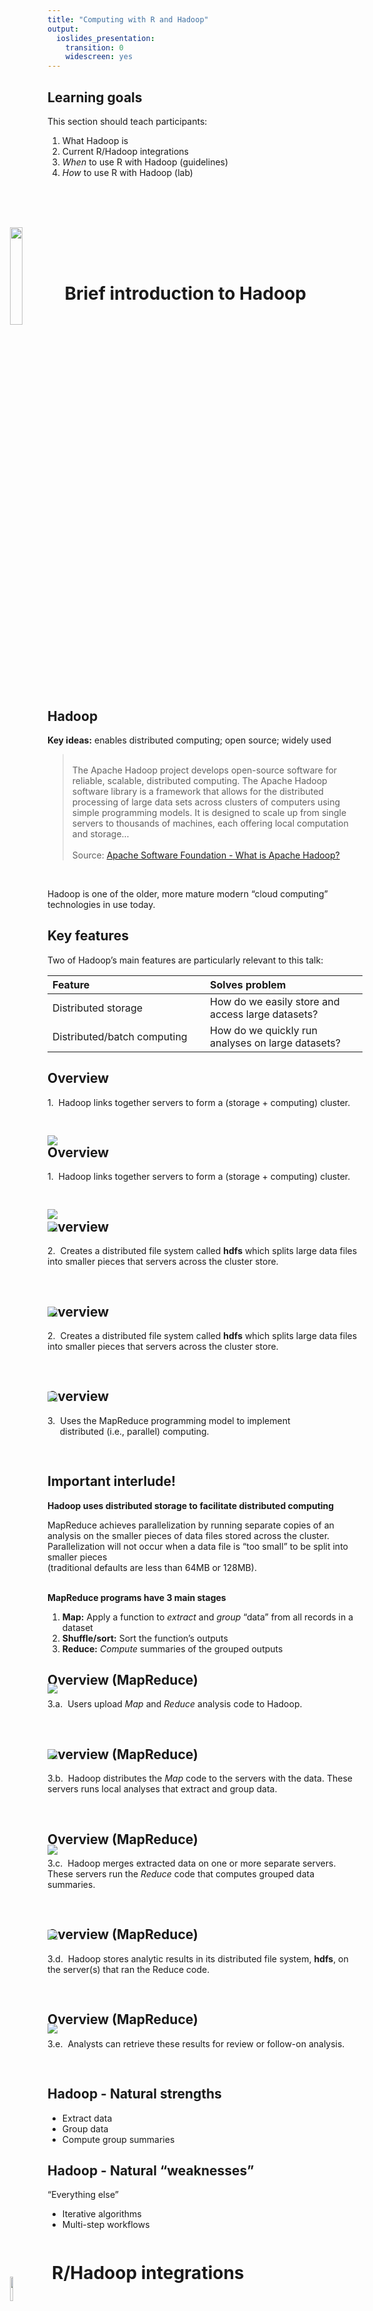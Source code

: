 ```yaml
---
title: "Computing with R and Hadoop"
output:
  ioslides_presentation:
    transition: 0
    widescreen: yes
---
```


## Learning goals

This section should teach participants:

1. What Hadoop is
2. Current R/Hadoop integrations
3. *When* to use R with Hadoop (guidelines)
4. *How* to use R with Hadoop (lab)


#  <span style="position: relative; left:-60px; margin-right:-80px; top: 40px;"><img src="logo-elephant.png" width=20% height=20%/></span>  Brief introduction to Hadoop


## Hadoop

**Key ideas:** enables distributed computing; open source; widely used

<div class="red3">
>   <br />
> The Apache Hadoop project develops open-source software for reliable, scalable, distributed computing. The Apache Hadoop software library is a framework that allows for the distributed processing of large data sets across clusters of computers using simple programming models. It is designed to scale up from single servers to thousands of machines, each offering local computation and storage...
>  <br />
>  <br />
> Source: [Apache Software Foundation - What is Apache Hadoop?](http://hadoop.apache.org/#What+Is+Apache+Hadoop%3F) 

</div>

<br />

Hadoop is one of the older, more mature modern "cloud computing" technologies in use today.


## Key features

Two of Hadoop's main features are particularly relevant to this talk:

| Feature | Solves problem |
| :- | :- |
| Distributed storage | How do we easily store and access large datasets? |
| Distributed/batch computing | How do we quickly run analyses on large datasets? |


## Overview {.flexbox .vcenter}

1.&nbsp; Hadoop links together servers to form a (storage + computing) cluster.

<span style="position:relative; top:30px"><img src="../diagrams/servers.png"/></span>

## Overview {.flexbox .vcenter}

1.&nbsp; Hadoop links together servers to form a (storage + computing) cluster. 

<span style="position:relative; top:30px"><img src="../diagrams/cloud.png"/></span>


## Overview {.flexbox .vcenter}

2.&nbsp; Creates a distributed file system called **hdfs** which splits large data files into smaller pieces that servers across the cluster store.

<span style="position:relative; top:-86px"><img src="../diagrams/data.png"/></span>


## Overview {.flexbox .vcenter}

2.&nbsp; Creates a distributed file system called **hdfs** which splits large data files into smaller pieces that servers across the cluster store.

<span style="position:relative; top:-86px"><img src="../diagrams/data - distributed.png"/></span>

    
## Overview {.flexbox .vcenter}

3.&nbsp; Uses the MapReduce programming model to implement <br/>&nbsp;&nbsp;&nbsp;&nbsp; distributed  (i.e., parallel) computing.

<span style="position:relative; top:-86px"><img src="../diagrams/cloud - idle.png"/></span>


## Important interlude!

**Hadoop uses distributed storage to facilitate distributed computing**

MapReduce achieves parallelization by running separate copies of an analysis  on the smaller pieces of data files stored across the cluster.  Parallelization will not occur when a data file is "too small" to be split into smaller pieces <br/> (traditional defaults are less than 64MB or 128MB). 

<br/>
**MapReduce programs have 3 main stages**

1. **Map:** Apply a function to *extract* and *group* "data" from all records in a dataset
2. **Shuffle/sort:** Sort the function's outputs
3. **Reduce:** *Compute* summaries of the grouped outputs
    
    
## Overview (MapReduce) {.flexbox .vcenter}

3.a.&nbsp; Users upload *Map* and *Reduce* analysis code to Hadoop.

<span style="position:relative; top:-55px"><img src="../diagrams/mapred-1.png"/></span>

## Overview (MapReduce) {.flexbox .vcenter}

3.b.&nbsp; Hadoop distributes the *Map* code to the servers with the data. These servers runs local analyses that extract and group data.

<span style="position:relative; top:-86px"><img src="../diagrams/mapred-2alt.png"/></span>

## Overview (MapReduce) {.flexbox .vcenter}

3.c.&nbsp; Hadoop merges extracted data on one or more separate servers.  These servers run the *Reduce* code that computes grouped data summaries.

<span style="position:relative; top:-86px"><img src="../diagrams/mapred-3.png"/></span>

## Overview (MapReduce) {.flexbox .vcenter}

3.d.&nbsp; Hadoop stores analytic results in its distributed file system, **hdfs**, on the server(s) that ran the Reduce code.

<span style="position:relative; top:-86px"><img src="../diagrams/mapred-4.png"/></span>


## Overview (MapReduce) {.flexbox .vcenter}

3.e.&nbsp; Analysts can retrieve these results for review or follow-on analysis.

<span style="position:relative; top:-55px"><img src="../diagrams/mapred-5.png"/></span>

## Hadoop - Natural strengths

- Extract data
- Group data
- Compute group summaries

<!--
Hadoop's natural computing strength is to apply a function to **extract** "data" from each record in a dataset, **group** the function's outputs, and **compute** summaries of the grouped outputs.

    *Examples:* 
    
    1. Given a dataset of tax records for many individuals, you could easily **extract** salaries, **group** them by city, and **compute** average salaries by city with Hadoop.
    
    2. Given a large collection of Twitter tweets, with Hadoop you could easily apply natural language processing algorithms to **extract** tweet topics, **group** by date, and **compute** the most popular topics over time.
-->
    
## Hadoop - Natural "weaknesses"

"Everything else"

- Iterative algorithms
- Multi-step workflows

<!--
Although this is getting better, Hadoop less naturally applies iterative algorithms to datasets since iterative algorithms don't as immediately fit into the **extract**, **group**, and **compute/summarize** pattern.

    *Examples:*
    
    1. Given the same collection of tweets, it would take more programming and computational effort to compute clusters of users who most often discuss similar topics.
    
    2. Given a large dataset of sales records, it would take more programming and computational effort  to use the entire dataset to fit a logistic regression model that could help predict which customers will buy different products based on demographic information.
    
    *Note:* Sometimes data storage tricks and approximate algorithms can be used to help achieve efficient parallelization for these and related types of problems.
-->


# <span style="position: relative; left:-60px; margin-right:-50px; top: 35px;"><img src="../diagram_icons/hadoop-icons-master/Images/Hive_Pig_Tez_MR_Processing_Engine.png" width=10% height=10%/></span> R/Hadoop integrations

<!---
# <span style="position: relative; left:-60px; margin-right:-80px; top: 33px;"><img src="../diagram_icons/AWS_Simple_Icons_svg_eps/On-Demand Workforce/SVG/On-Demand Workforce copy_Amazon Mechanical Turk Human Intelligence Tasks.svg"/></span> R/Hadoop integrations
--->

## Key integration projects

| Project | Sponsors/Maintainers | 
| :- | :- | 
| RHadoop | RevolutionAnalytics |
| RHIPE | tesseradata |

<br/>

### Integration purposes

- Let people use Hadoop to execute R code
- Let people use R to access data stored in Hadoop


## Consider integrating R and Hadoop when...

Your computing needs align with natural strengths of R and Hadoop

Evaluate alignment with the following factors:

| Factor | Mantra | Guideline | 
| :- | :- | :- |
| R's natural strength | Use R for statistical computing | Consider integrating when your project can be solved using code available in R, or when it is not easily solved in other languages | 
| Hadoop's natural strength | Use Hadoop for distributed storage & batch computing | Consider integrating when your problem requires lots of storage or when it could benefit from parallelization  | 
| Coding effort | Work smart, not hard | R and Hadoop are tools, not "cure-all" panaceas. Consider **not** integrating if it is easier to solve your problem with other tools |
| Processing time | Work smart, not hard (2) | Although some problems can benefit from parallelization, consider **not** integrating if the gains are negligible since this can help you reduce the complexity of your project

## Example applications

| Scenario | Use R/Hadoop? | Why? | Example
| :- | :-: | :- | :- |
| Analyzing small data stored in Hadoop | Y | R can quickly download data analyze it locally | Want to analyze summary datasets derived from map reduce jobs done in Hadoop |
| Extracting complex features from large data stored in Hadoop | Y | R has more built-in and contributed functions that analyze data than many standard programming languages | R is a natural language to use to write an algorithm or classifier that extracts information about objects contained in images |
| Applying prediction and classification models to datasets | Y | R is better at modeling than many standard programming languages | Using a logistic regression model to generate predictions in a large dataset |

## Example applications

| Scenario | Use R/Hadoop? | Why? | Example
| :- | :-: | :- | :- |
| Implementing an "iteration-based" machine learning algorithm | Maybe | 1) Other languages may be faster than R for your analysis, 2) Hadoop reads and writes a lot of data to disks, other "big data" tools, like Spark (and SparkR) are designed for speed in these scenarios by working in memory | Training a k-means classification algorithm or logistic regression on a large dataset |
| Simple pre-processing of large data stored in Hadoop | N | Standard programming languages are much faster than R at executing many basic text and image processing tasks | Pre-processing twitter tweets for use in a natural language processing project |




# <span style="position: relative; left:-60px; margin-right:-70px; top: 30px;"><img src="../diagram_icons/AWS_Simple_Icons_svg_eps/Compute & Networking/SVG/Compute & Networking_Amazon EC2 CloudWatch.svg"/></span> Lab - Use R/Hadoop

## Lab goals

<!--- make these goals more "goal like" --->

1. Present an example of a problem to integrate
1. Connect to Hadoop via R
2. Work through a basic integration
3. Modify the analysis on your own

## Lab problem (simplified)

- A car insurance company launched a **small pilot study** to evaluate a new program they
are considering offering to all of their customers.  At the end of the study the participants
were asked whether or not they would like to stay enrolled in the offering.  

- The company
would like to use the participants' **demographic information** and their feedback to help 
**predict** whether the program can be **profitable** if offered to all customers.  

- For marketing
purposes, they are additionally interested in knowing if the program is very
popular with specific subsets of their customers.

Business questions:

- Keep the program?
- Focus marketing to specific groups?

## Analytic approach (simplified)

1. In R, build a logistic regression model from the pilot study data
2. Use RHadoop to use the regression model to predict which customers would
   like in the program (map) and combine the results (reduce)
3. Use RHadoop to retrieve the summary data and conduct follow-on analyses in R or build 
   charts and tables to help present the data


### This will demonstrate...

- Applying prediction and classification models to Hadoop data (customers)
- Analyzing small data stored in Hadoop (summary data)



## Connect to Hadoop (via command line)


- Log in to a server that can submit MapReduce jobs to Hadoop
    <p style="margin-left:30px;">
            ```ssh cloudera@192.168.1.105``` &nbsp;&nbsp; (password: ```cloudera```)
         </p>
         
- Start R
    <p style="margin-left:30px;">
            ```R```
         </p>
         
- Within R...
    - Load key RHadoop library
         <p style="margin-left:30px;">
            ```library(rmr2)```
         </p>
    - Tell RHadoop where to find Hadoop commands
        <p style="margin-left:30px;">
            ```Sys.setenv(HADOOP_CMD='/usr/bin/hadoop')```<br/>
            ```Sys.setenv(HADOOP_STREAMING='/usr/lib/hadoop-0.20-mapreduce/contrib/streaming/hadoop-streaming.jar')```
         </p>
         
<!---
```
ssh -o StrictHostKeyChecking=no -o UserKnownHostsFile=/dev/null cloudera@192.168.1.105

```
--->

## Monitor Hadoop (via web browser)

- Open "The Hadoop UI" (HUE)
    - HUE landing page: http://192.168.1.105:8888/
        - Username and password: ```cloudera```
    - View status of MapReduce jobs: http://192.168.1.105:8888/jobbrowser/
    - View contents of **hdfs**: http://192.168.1.105:8888/filebrowser/#/


## Load and fit training data

- Load data from pilot program
```r
  pilot.path = '/CSP/data/insurance/pilotProgram_results.csv'
  pilot = from.dfs(pilot.path, format='csv')
  pilot.data = pilot$val
  colnames.path = '/CSP/data/insurance/columnNames.csv'
  data.colnames = from.dfs(colnames.path, format='csv')
  colnames(pilot.data) = t(data.colnames$val)
```
    
- Fit logistic regression model to data
```r
  pilot.fitted = glm(stay ~ ., binomial, pilot.data)
```
    
- Reduce model and view results
```r
  library(MASS)
  pilot.fitted.reduced = stepAIC(pilot.fitted)
  summary(pilot.fitted.reduced)
```
    
## MapReduce: Apply model to data

- Write mapper
```r
  predictor.names = t(data.colnames$val)[-1]
  predictor.levels = lapply(pilot.data, levels)[-1]
  predictors.count = length(predictor.levels)
  not.null = function(x) { !is.null(x) }
  columns.forFactors = (1:predictors.count)[sapply(predictor.levels, not.null)]
```
```r
  prediction.mapper = function(key, customer){ 
        colnames(customer) = predictor.names
        for(factorCol in columns.forFactors) {
          unseenLevels = which(!(customer[,factorCol] %in% predictor.levels[[factorCol]]))
          customer[unseenLevels, factorCol] = NA
        }
        customer.pred = plogis(predict.glm(pilot.fitted.reduced, customer))
        keyval(paste(as.character(customer$region), as.character(customer$gender)),
               ifelse(customer.pred>.5, 1, 0))
  }
```

## MapReduce: Summarize predictions

- Write reducer
```r
  counting.reducer = function(k, vv) { keyval(k, sum(vv, na.rm=T)/length(vv)) }
```

- Set up and execute MapReduce job
```r
  mapred.result = mapreduce(
        input = '/CSP/data/insurance/customer_profiles.csv',
        input.format = 'csv',
        output.format = 'csv',
        map = prediction.mapper,
        reduce = counting.reducer
  )
```

- Retrieve analytic results
```r
  mapred.result.data = from.dfs(mapred.result(), format='csv')
```


## Variations

- Use a different regression/classification model

- Compute more detailed summaries of customer predictions
    - E.g., Group by gender, age, and region
    - E.g., Work with raw estimates and compute averages or variances instead of percentages

- Identify model weaknesses
    - What factor levels are present in customer records but not in pilot records?
    - Which or how many customers have these types of levels?

- Explore functions and objects in ```rmr2``` 
    - Look at ```mapred.result```
    - Write data to **hdfs** in different formats



# Summary

## Stay efficient, stay practical

- Practical computing requires balancing computing speed, programming efficiency, and personal comfort.  R/Hadoop integrations offer more ways to achieve balance.
  
- R/Hadoop integrations give practitioners opportunities to use strengths of both technologies.

- R/Hadoop integrations give R programmers access to "non-R" technologies.



## Topics for further reading


### R/Hadoop integrations

- RHadoop documentation and examples on github
- RHIPE's example analysis of airplane dataset
- Any online tutorial for logistic regression or k-means via R/Hadoop 
- RevolutionAnalytics' integration of ```biglm``` with RHadoop

<!---
https://github.com/RevolutionAnalytics/rhdfs/blob/master/pkg/inst/examples/biglm.integration.r
add the links for these details in handouts
--->

### Hadoop

- Hadoop documentation by Apache, Cloudera, Hortonworks, or others

## Acknowledgements

Logos/Graphics:

- Apache Software Foundation
- Amazon Web Services
- HortonWorks